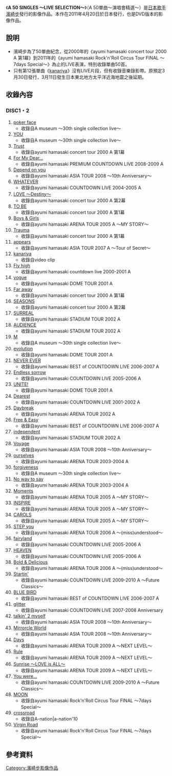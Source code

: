 {{Infobox Album
| Name           = <!-- 注释出：[[File:Ayumi_Hamasaki_Logo.png|20px]] --> 50 SINGLES<br />～LIVE SELECTION～<br/><small><!-- 注释出：[[File:Ayumi_Hamasaki_Logo.png|20px]] --> 50單曲～演唱會精選～</small>
| Type           = 錄影帶
| Artist         = [[濱崎步|濱崎步]]
| Released       = 2011年4月20日
| Recorded       = 
| Genre          = [[J-POP|J-POP]]
| Length         = 
| Label          = [[avex_trax|avex trax]]
| Producer       = 松浦勝人
| Reviews        = 
| Chart position = 週間2位（[[oricon|oricon]]DVD音樂）
| Certification  = 
| Last album     = [[ayumi_hamasaki_COUNTDOWN_LIVE_2009-2010_A_～Future_Classics～|ayumi hamasaki COUNTDOWN LIVE 2009-2010 A ～Future Classics～]]<br/>（2010年）
| This album     = [[ayumi_hamasaki_Rock'n'Roll_Circus_Tour_FINAL_～7days_Special～|ayumi hamasaki Rock'n'Roll Circus Tour FINAL ～7days Special～]] <br/>'''A 50 SINGLES ～LIVE SELECTION～'''<br/>（2011年）
| Next album     = [[ayumi_hamasaki_COUNTDOWN_LIVE_2010-2011_A_～do_it_again～|ayumi hamasaki COUNTDOWN LIVE 2010-2011 A ～do it again～]]<br/>（2011年）
}}

《'''A 50 SINGLES ～LIVE SELECTION～'''》（A 50單曲～演唱會精選～）是[[日本|日本]][[歌手|歌手]][[濱崎步|濱崎步]]發行的影像作品。本作在2011年4月20日於日本發行，也是DVD版本的影像作品。

== 說明 ==
* 濱崎步為了50單曲紀念，從2000年的《ayumi hamasaki concert tour 2000 A 第1幕》到2011年的《ayumi hamasaki Rock'n'Roll Circus Tour FINAL 〜7days Special〜》為止的LIVE表演，特別收錄單曲50首。
* 只有第12張單曲《[[kanariya|kanariya]]》沒有LIVE片段，但有收錄音樂錄影帶。原預定3月30日發行，3月11日發生日本東北地方太平洋近海地震之後延期。

== 收錄內容 ==
=== DISC1・2 ===
# [[poker_face_(濱崎步單曲)|poker face]]
#* 收錄自A museum 〜30th single collection live〜
# [[YOU_(濱崎步單曲)|YOU]]
#* 收錄自A museum 〜30th single collection live〜
# [[Trust|Trust]]
#* 收錄自ayumi hamasaki concert tour 2000 A 第1幕
# [[For_My_Dear...|For My Dear...]]
#* 收錄自ayumi hamasaki PREMIUM COUNTDOWN LIVE 2008-2009 A
# [[Depend_on_you|Depend on you]]
#* 收錄自ayumi hamasaki ASIA TOUR 2008 〜10th Anniversary〜
# [[WHATEVER|WHATEVER]]
#* 收錄自ayumi hamasaki COUNTDOWN LIVE 2004-2005 A
# [[LOVE_～Destiny～|LOVE ～Destiny～]]
#* 收錄自ayumi hamasaki concert tour 2000 A 第2幕
# [[TO_BE|TO BE]]
#* 收錄自ayumi hamasaki concert tour 2000 A 第1幕
# [[Boys_&_Girls|Boys & Girls]]
#* 收錄自ayumi hamasaki ARENA TOUR 2005 A 〜MY STORY〜
# [[A_(濱崎步單曲)|Trauma]]
#* 收錄自ayumi hamasaki concert tour 2000 A 第1幕
# [[appears|appears]]
#* 收錄自ayumi hamasaki ASIA TOUR 2007 A 〜Tour of Secret〜
# [[kanariya|kanariya]]
#* 收錄自video clip
# [[Fly_high|Fly high]]
#* 收錄自ayumi hamasaki countdown live 2000-2001 A
# [[vogue_(濱崎步單曲)|vogue]]
#* 收錄自ayumi hamasaki DOME TOUR 2001 A
# [[Far_away|Far away]]
#* 收錄自ayumi hamasaki concert tour 2000 A 第1幕
# [[SEASONS|SEASONS]]
#* 收錄自ayumi hamasaki concert tour 2000 A 第2幕
# [[SURREAL|SURREAL]]
#* 收錄自ayumi hamasaki STADIUM TOUR 2002 A
# [[AUDIENCE|AUDIENCE]]
#* 收錄自ayumi hamasaki STADIUM TOUR 2002 A
# [[M_(濱崎步單曲)|M]]
#* 收錄自A museum 〜30th single collection live〜
# [[evolution_(濱崎步單曲)|evolution]]
#* 收錄自ayumi hamasaki DOME TOUR 2001 A
# [[NEVER_EVER|NEVER EVER]]
#* 收錄自ayumi hamasaki BEST of COUNTDOWN LIVE 2006-2007 A
# [[Endless_sorrow|Endless sorrow]]
#* 收錄自ayumi hamasaki COUNTDOWN LIVE 2005-2006 A
# [[UNITE!|UNITE!]]
#* 收錄自ayumi hamasaki DOME TOUR 2001 A
# [[Dearest_(濱崎步單曲)|Dearest]]
#* 收錄自ayumi hamasaki COUNTDOWN LIVE 2001-2002 A
# [[Daybreak|Daybreak]]
#* 收錄自ayumi hamasaki ARENA TOUR 2002 A
# [[Free_&_Easy|Free & Easy]]
#* 收錄自ayumi hamasaki BEST of COUNTDOWN LIVE 2006-2007 A
# [[H_(濱崎步單曲)|independent]]
#* 收錄自ayumi hamasaki STADIUM TOUR 2002 A
# [[Voyage|Voyage]]
#* 收錄自ayumi hamasaki ASIA TOUR 2008 〜10th Anniversary〜
# [[&_(濱崎步單曲)|ourselves]]
#* 收錄自ayumi hamasaki ARENA TOUR 2003-2004 A
# [[forgiveness|forgiveness]] 
#* 收錄自A museum 〜30th single collection live〜
# [[No_way_to_say|No way to say]]
#* 收錄自ayumi hamasaki ARENA TOUR 2003-2004 A
# [[Moments|Moments]]
#* 收錄自ayumi hamasaki ARENA TOUR 2005 A 〜MY STORY〜
# [[INSPIRE|INSPIRE]]
#* 收錄自ayumi hamasaki ARENA TOUR 2005 A 〜MY STORY〜
# [[CAROLS|CAROLS]]
#* 收錄自ayumi hamasaki ARENA TOUR 2005 A 〜MY STORY〜
# [[STEP_you/is_this_LOVE?|STEP you]]
#* 收錄自ayumi hamasaki ARENA TOUR 2006 A 〜(miss)understood〜
# [[fairyland|fairyland]]
#* 收錄自ayumi hamasaki COUNTDOWN LIVE 2005-2006 A
# [[HEAVEN|HEAVEN]]
#* 收錄自ayumi hamasaki COUNTDOWN LIVE 2005-2006 A
# [[Bold&Delicious/Pride|Bold & Delicious]]
#* 收錄自ayumi hamasaki ARENA TOUR 2006 A 〜(miss)understood〜
# [[Startin'/Born_To_Be...|Startin']]
#* 收錄自ayumi hamasaki COUNTDOWN LIVE 2009-2010 A 〜Future Classics〜
# [[BLUE_BIRD|BLUE BIRD]]
#* 收錄自ayumi hamasaki BEST of COUNTDOWN LIVE 2006-2007 A
# [[glitter/fated|glitter]]
#* 收錄自ayumi hamasaki COUNTDOWN LIVE 2007-2008 Anniversary
# [[talkin'_2_myself|talkin' 2 myself]]
#* 收錄自ayumi hamasaki ASIA TOUR 2008 〜10th Anniversary〜
# [[Mirrorcle_World|Mirrorcle World]]
#* 收錄自ayumi hamasaki ASIA TOUR 2008 〜10th Anniversary〜
# [[Days/GREEN|Days]]
#* 收錄自ayumi hamasaki ARENA TOUR 2009 A 〜NEXT LEVEL〜
# [[Rule/Sparkle|Rule]]
#* 收錄自ayumi hamasaki ARENA TOUR 2009 A 〜NEXT LEVEL〜
# [[Sunrise/Sunset_～LOVE_is_ALL～|Sunrise ～LOVE is ALL～]]
#* 收錄自ayumi hamasaki ARENA TOUR 2009 A 〜NEXT LEVEL〜
# [[You_were.../BALLAD|You were...]]
#* 收錄自ayumi hamasaki COUNTDOWN LIVE 2009-2010 A 〜Future Classics〜
# [[MOON/blossom|MOON]]
#* 收錄自ayumi hamasaki Rock'n'Roll Circus Tour FINAL 〜7days Special〜
# [[crossroad|crossroad]]
#* 收錄自A-nation|a-nation'10
# [[L_(濱崎步單曲)|Virgin Road]]
#* 收錄自ayumi hamasaki Rock'n'Roll Circus Tour FINAL 〜7days Special〜

== 參考資料 ==
{{濱崎步}}

[[Category:濱崎步影像作品|Category:濱崎步影像作品]]